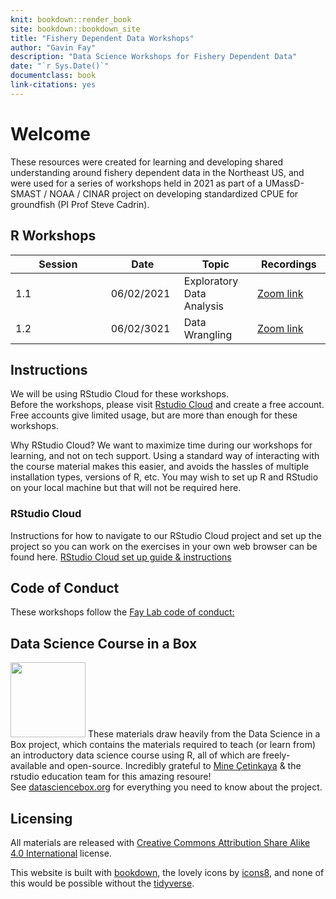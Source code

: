 ```yaml
---
knit: bookdown::render_book
site: bookdown::bookdown_site
title: "Fishery Dependent Data Workshops"
author: "Gavin Fay"
description: "Data Science Workshops for Fishery Dependent Data"
date: "`r Sys.Date()`"
documentclass: book
link-citations: yes
---
```


# Welcome {.unnumbered}

These resources were created for learning and developing shared understanding around fishery dependent data in the Northeast US, and were used for a series of workshops held in 2021 as part of a UMassD-SMAST / NOAA / CINAR project on developing standardized CPUE for groundfish (PI Prof Steve Cadrin).  

## R Workshops {.unnumbered}

Session | Date | Topic | Recordings
--------|------|------|------
1.1 | 06/02/2021 | Exploratory Data Analysis | [Zoom link](https://umassd.zoom.us/rec/share/N3v336_Pbycnd6mILj-lfnes6TOmhxny0hOVwRZDkXtPS60JPUIB1BQZJ57bTXTr.i6AjOoSQJcnuLTH4)
1.2 | 06/02/3021 | Data Wrangling | [Zoom link](https://umassd.zoom.us/rec/share/7b17zWBMp3vIhlbL6qmlVBjkSO3wVlSJVaDY4rn9Vi8TNast37gMJib9Ua45eSYN.AORUGEVyb_q3e1Si)


## Instructions {.unnumbered}

We will be using RStudio Cloud for these workshops.  
Before the workshops, please visit [Rstudio Cloud](https://rstudio.cloud) and create a free account.  
Free accounts give limited usage, but are more than enough for these workshops.  

Why RStudio Cloud? We want to maximize time during our workshops for learning, and not on tech support. Using a standard way of interacting with the course material makes this easier, and avoids the hassles of multiple installation types, versions of R, etc. You may wish to set up R and RStudio on your local machine but that will not be required here. 

### RStudio Cloud

Instructions for how to navigate to our RStudio Cloud project and set up the project so you can work on the exercises in your own web browser can be found here.
[RStudio Cloud set up guide & instructions](https://github.com/gavinfay/fdd-workshops/issues/1)


## Code of Conduct {.unnumbered}

These workshops follow the [Fay Lab code of conduct:](https://thefaylab.github.io/lab-manual/code)

## Data Science Course in a Box {.unnumbered}

<img src="dsbox.png" class="cover" width="120" height="120"/> These materials draw heavily from the Data Science in a Box project, which contains the materials required to teach (or learn from) an introductory data science course using R, all of which are freely-available and open-source.
Incredibly grateful to [Mine Çetinkaya](https://github.com/mine-cetinkaya-rundel) & the rstudio education team for this amazing resoure!  
See [datasciencebox.org](https://datasciencebox.org/) for everything you need to know about the project.  

## Licensing {.unnumbered}

All materials are released with [Creative Commons Attribution Share Alike 4.0 International](LICENSE.md) license.




<!--  How can we effectively and efficiently teach data science to students with little to no background in computing and statistical thinking? -->
<!-- How can we equip them with the skills and tools for reasoning with various types of data and leave them wanting to learn more? -->
<!-- This introductory data science course is our (working) answer to this question. -->

<!-- The source code for everything you see here can be found [on GitHub](https://github.com/rstudio-education/datascience-box). -->

<!-- The core content of the course focuses on data acquisition and wrangling, exploratory data analysis, data visualization, inference, modelling, and effective communication of results. -->
<!-- Time permitting, the course also introduces additional concepts and tools like interactive visualization and reporting, text analysis, and Bayesian inference. -->
<!-- A heavy emphasis is placed on a consistent syntax (with tools from the [tidyverse](https://www.tidyverse.org/)), reproducibility (with [R Markdown](https://rmarkdown.rstudio.com/)), and version control and collaboration (with Git and GitHub). -->
<!-- In addition, out-of-class learning is supplemented with interactive [tutorials](https://rstudio.github.io/learnr/). -->
<!-- The goal of the course is to bring students from zero to being able to work in a team on a fully reproducible data science project analysing a dataset of their choice and answering questions they care about. -->

<!-- Data Science in a Box contains the materials required to teach (or learn from) the course described above, all of which are [freely-available and open-source](https://github.com/rstudio-education/datascience-box/blob/master/LICENSE.md). -->
<!-- They include course materials such as slide decks, lecture and live coding videos, homework assignments, guided labs, sample exams, a final project assignment, as well as materials for instructors such as pedagogical tips, information on computing infrastructure, technology stack, and course logistics. -->

<!-- Majority of the materials linked live in the GitHub repo serving this website. -->
<!-- You can access the repo [here](https://github.com/rstudio-education/datascience-box). -->

<!-- Please note that Data Science in a Box uses a [Contributor Code of Conduct](https://contributor-covenant.org/version/2/0/CODE_OF_CONDUCT.html). -->
<!-- By contributing to this project, you agree to abide by its terms. -->

<!-- ## License {.unnumbered} -->

<!-- <a rel="license" href="https://creativecommons.org/licenses/by-sa/4.0/"><img src="https://licensebuttons.net/l/by-sa/4.0/88x31.png" alt="Creative Commons License" style="border-width:0"/></a><br />This online work is licensed under a <a rel="license" href="https://creativecommons.org/licenses/by-sa/4.0/">Creative Commons Attribution-ShareAlike 4.0 International</a>. -->
<!-- Visit [here](https://github.com/rstudio-education/datascience-box/blob/master/LICENSE.md) for more information about the license. -->

<!-- ## Acknowledgements {.unnumbered} -->

<!-- Huge thanks to the \#rstats education community who have made numerous suggestions for this resource, to Lee Suddaby and Zeno Kujawa for converting the homework assignments to learnr tutorials, and to [Müge Çetinkaya](http://muge.fr/) for the hex logo! -->

This website is built with [bookdown](https://bookdown.org/), the lovely icons by [icons8](http://icons8.com/), and none of this would be possible without the [tidyverse](https://tidyverse.org/).
